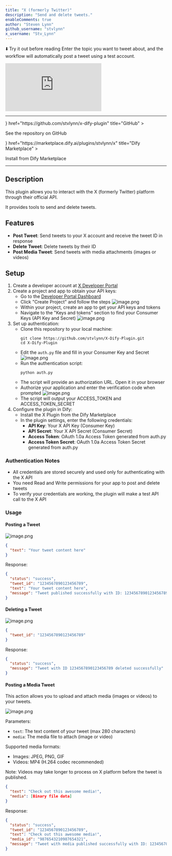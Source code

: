 ```yaml
---
title: "X (formerly Twitter)"
description: "Send and delete tweets."
enableComments: true
author: "Steven Lynn"
github_username: "stvlynn"
x_username: "Stv_Lynn"
---
```


⬇️ Try it out before reading
<Callout title="How to use">Enter the topic you want to tweet about, and the workflow will automatically post a tweet using a test account.</Callout>

<iframe
 src="https://instance.hellodify.com/chatbot/PiSEbSPbx294M0UQ"
 style={{
   width: '100%',
   minHeight: '500px'
 }}
 frameBorder="0"
 allow="microphone">
</iframe>

---

<Cards>
  <Card 
    icon={<i className="ri-github-fill" />} 
    href="https://github.com/stvlynn/x-dify-plugin" 
    title="GitHub"
  >
  <p>See the repository on GitHub</p>
  </Card>
  <Card 
    icon={<i className="ri-store-2-line" />} 
    href="https://marketplace.dify.ai/plugins/stvlynn/x" 
    title="Dify Marketplace"
  >
  <p>Install from Dify Marketplace</p>
  </Card>
</Cards>

---

## Description

This plugin allows you to interact with the X (formerly Twitter) platform through their official API. 

It provides tools to send and delete tweets.

## Features

- **Post Tweet**: Send tweets to your X account and receive the tweet ID in response
- **Delete Tweet**: Delete tweets by their ID
- **Post Media Tweet**: Send tweets with media attachments (images or videos)

## Setup

1. Create a developer account at [X Developer Portal](https://developer.twitter.com/)
2. Create a project and app to obtain your API keys:
   - Go to the [Developer Portal Dashboard](https://developer.twitter.com/en/portal/dashboard)
   - Click "Create Project" and follow the steps
   ![image.png](https://s2.loli.net/2025/05/15/TXPEe3tQmszhSfK.png)
   - Within your project, create an app to get your API keys and tokens
   - Navigate to the "Keys and tokens" section to find your Consumer Keys (API Key and Secret)
   ![image.png](https://s2.loli.net/2025/05/15/u8RxPvQoYVfDksr.png)
3. Set up authentication:
   - Clone this repository to your local machine:
     ```
     git clone https://github.com/stvlynn/X-Dify-Plugin.git
     cd X-Dify-Plugin
     ```
   - Edit the `auth.py` file and fill in your Consumer Key and Secret
   ![image.png](https://s2.loli.net/2025/05/15/XGa6fQjeI7HTsck.png)
   - Run the authentication script:
     ```
     python auth.py
     ```
   - The script will provide an authorization URL. Open it in your browser
   - Authorize your application and enter the verification code when prompted
   ![image.png](https://s2.loli.net/2025/05/15/UJPdYHaqThkAQnR.png)
   - The script will output your ACCESS_TOKEN and ACCESS_TOKEN_SECRET
4. Configure the plugin in Dify:
   - Install the X Plugin from the Dify Marketplace
   - In the plugin settings, enter the following credentials:
     - **API Key**: Your X API Key (Consumer Key)
     - **API Secret**: Your X API Secret (Consumer Secret)
     - **Access Token**: OAuth 1.0a Access Token generated from auth.py
     - **Access Token Secret**: OAuth 1.0a Access Token Secret generated from auth.py

### Authentication Notes

- All credentials are stored securely and used only for authenticating with the X API
- You need Read and Write permissions for your app to post and delete tweets
- To verify your credentials are working, the plugin will make a test API call to the X API

### Usage

#### Posting a Tweet

![image.png](https://s2.loli.net/2025/05/15/QgHeYb6BGDUFipL.png)

```json
{
  "text": "Your tweet content here"
}
```

Response:
```json
{
  "status": "success",
  "tweet_id": "1234567890123456789",
  "text": "Your tweet content here",
  "message": "Tweet published successfully with ID: 1234567890123456789"
}
```

#### Deleting a Tweet

![image.png](https://s2.loli.net/2025/05/15/u3vP9NWbkflzH8x.png)

```json
{
  "tweet_id": "1234567890123456789"
}
```

Response:
```json
{
  "status": "success",
  "message": "Tweet with ID 1234567890123456789 deleted successfully"
}
```

#### Posting a Media Tweet

This action allows you to upload and attach media (images or videos) to your tweets.

![image.png](https://s2.loli.net/2025/05/15/dgBr9VzOMQota6y.png)

Parameters:
- `text`: The text content of your tweet (max 280 characters)
- `media`: The media file to attach (image or video)

Supported media formats:
- Images: JPEG, PNG, GIF
- Videos: MP4 (H.264 codec recommended)

Note: Videos may take longer to process on X platform before the tweet is published.

```json
{
  "text": "Check out this awesome media!",
  "media": [Binary file data]
}
```

Response:
```json
{
  "status": "success",
  "tweet_id": "1234567890123456789",
  "text": "Check out this awesome media!",
  "media_id": "9876543210987654321",
  "message": "Tweet with media published successfully with ID: 1234567890123456789"
}
```
